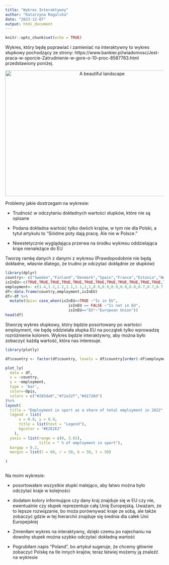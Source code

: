 ---
title: "Wykres Interaktywny"
author: "Katarzyna Rogalska"
date: "2023-12-07"
output: html_document
---

```{r setup, include=FALSE}
knitr::opts_chunk$set(echo = TRUE)
```
Wykres, który będę poprawiać i zamieniać na interaktywny to wykres słupkowy pochodzący ze strony: https://www.bankier.pl/wiadomosc/Jest-praca-w-sporcie-Zatrudnienie-w-gore-o-10-proc-8587763.html przedstawiony poniżej.


<div style="text-align: center;">
  <img src="C:\\Users\\rogal\\RStudio-workspace\\Hw4\\Wykres.png" alt="A beautiful landscape"         width="600" height="400">
</div>

Problemy jakie dostrzegam na wykresie:

* Trudność w odczytaniu dokładnych wartości słupków, które nie są opisane

* Podana dokładna wartość tylko dwóch krajów, w tym nie dla Polski, a tytuł artykułu to "Siódme poty dają pracę. Ale nie w Polsce."

* Nieestetycznie wyglądająca przerwa na środku wykresu oddzielająca kraje nienależące do EU

Tworzę ramkę danych z danymi z wykresu (Prawdopodobnie nie będą dokładne, własnie dlatego, że trudno je odczytać dokłądnie ze słupków)

```{r,warning=FALSE, message=FALSE}
library(dplyr)
country<- c("Sweden","Finland","Denmark","Spain","France","Estonia","Netherlands","Ireland","Portugal","Slovenia","Greece","Luxembourg","Cyprus","Malta","Austria","Belgium","Hungary","Czechia","Italy","Latvia","Germany","Lithuania","Croatia","Slovakia",paste("<b>", "Poland", "</b>"),"Bulgaria","Romania","Iceland","Switzerland","Norway","EU")
isInEU<-c(TRUE,TRUE,TRUE,TRUE,TRUE,TRUE,TRUE,TRUE,TRUE,TRUE,TRUE,TRUE,TRUE,TRUE,TRUE,TRUE,TRUE,TRUE,TRUE,TRUE,TRUE,TRUE,TRUE,TRUE,TRUE,TRUE,TRUE,FALSE,FALSE,FALSE,"EU")
employment<- c(1.4,1.2,1.2,1.1,1.1,1,1,0.9,0.9,0.9,0.8,0.8,0.7,0.7,0.7,0.6,0.6,0.6,0.6,0.6,0.6,0.5,0.5,0.4,0.4,0.3,0.2,2.7,1.1,1.1,0.8)
df<-data.frame(country,employment,isInEU)
df<-df %>% 
  mutate(Opis= case_when(isInEU==TRUE ~"Is in EU",
                            isInEU == FALSE ~"Is not in EU",
                            isInEU=="EU"~"European Union"))
head(df)
```


Stworzę wykres słupkowy, który będzie posortowany po wartości employment, nie będę oddzielała słupka EU na początek tylko wprowadzę rozróżnienie kolorem. Wykres będzie interaktywny, aby można było zobaczyć każdą wartość, która nas interesuje.


```{r,warning=FALSE, message=FALSE}
library(plotly)

df$country <- factor(df$country, levels = df$country[order(-df$employment)])

plot_ly(
  data = df,
  x = ~country,
  y = ~employment,
  type = 'bar',
  color=~Opis,
  colors = c("#285da0","#72a32f","#d1720d")
)%>%
layout(
  title = "Employment in sport as a share of total employment in 2022",
  legend = list(
      x = 0.9, y = 0.9, 
      title = list(text = "Legend"), 
      bgcolor = "#E2E2E2"
    ),
  yaxis = list(range = c(0, 3.01),
               title = " % of employment in sport"),
  bargap = 0.2,
  margin = list(l = 60, r = 50, b = 50, t = 50)
  
)



```

Na moim wykresie:

* posortowałam wszystkie słupki malejąco, aby łatwo można było odczytać kraje w  kolejności

* dodałam kolory informujące czy dany kraj znajduje się w EU czy nie, ewentualnie czy słupek reprezentuje całą Unię Europejską. Uważam, że to lepsze rozwiązanie, bo moża porównywać kraje ze sobą, ale także zobaczyć gdzie w tej hierarchii znajduje się średnia dla całek Unii Europejskiej

* Zmieniłam wykres na interaktywny, dzięki czemu po najechaniu na dowolny słupek można szybko odczytać dokładną wartość

* Pogrubiłam napis "Poland", bo artykuł sugeruje, że chcemy głównie zobaczyć Polskę na tle innych krajów, teraz łatwiej możemy ją znaleźć na wykresie
